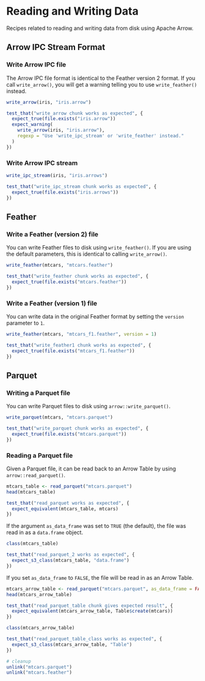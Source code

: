 # Reading and Writing Data

Recipes related to reading and writing data from disk using Apache Arrow.

## Arrow IPC Stream Format

### Write Arrow IPC file

The Arrow IPC file format is identical to the Feather version 2 format.  If you call `write_arrow()`, you will get a warning telling you to use `write_feather()` instead.

```r
write_arrow(iris, "iris.arrow")
```
```r
test_that("write_arrow chunk works as expected", {
  expect_true(file.exists("iris.arrow"))
  expect_warning(
    write_arrow(iris, "iris.arrow"),
    regexp = "Use 'write_ipc_stream' or 'write_feather' instead."
  )
})
```

### Write Arrow IPC stream

```r
write_ipc_stream(iris, "iris.arrows")
```
```r
test_that("write_ipc_stream chunk works as expected", {
  expect_true(file.exists("iris.arrows"))
})
```

## Feather 

### Write a Feather (version 2) file

You can write Feather files to disk using `write_feather()`.  If you are using the default parameters, this is identical to calling `write_arrow()`.

```r
write_feather(mtcars, "mtcars.feather")
```
```r
test_that("write_feather chunk works as expected", {
  expect_true(file.exists("mtcars.feather"))
})
```

### Write a Feather (version 1) file

You can write data in the original Feather format by setting the `version` parameter to `1`.

```r
write_feather(mtcars, "mtcars_f1.feather", version = 1)
```
```r
test_that("write_feather1 chunk works as expected", {
  expect_true(file.exists("mtcars_f1.feather"))
})

```

## Parquet

### Writing a Parquet file

You can write Parquet files to disk using `arrow::write_parquet()`.
```r
write_parquet(mtcars, "mtcars.parquet")
```
```r
test_that("write_parquet chunk works as expected", {
  expect_true(file.exists("mtcars.parquet"))
})
```

### Reading a Parquet file

Given a Parquet file, it can be read back to an Arrow Table by using `arrow::read_parquet()`.

```r
mtcars_table <- read_parquet("mtcars.parquet")
head(mtcars_table)
```
```r
test_that("read_parquet works as expected", {
  expect_equivalent(mtcars_table, mtcars)
})
```

If the argument `as_data_frame` was set to `TRUE` (the default), the file was read in as a `data.frame` object.

```r
class(mtcars_table)
```
```r
test_that("read_parquet_2 works as expected", {
  expect_s3_class(mtcars_table, "data.frame")
})
```
If you set `as_data_frame` to `FALSE`, the file will be read in as an Arrow Table.

```r
mtcars_arrow_table <- read_parquet("mtcars.parquet", as_data_frame = FALSE)
head(mtcars_arrow_table)
```
```r
test_that("read_parquet_table chunk gives expected result", {
  expect_equivalent(mtcars_arrow_table, Table$create(mtcars))
})
```
```r
class(mtcars_arrow_table)
```
```r
test_that("read_parquet_table_class works as expected", {
  expect_s3_class(mtcars_arrow_table, "Table")
})
```

```r
# cleanup
unlink("mtcars.parquet")
unlink("mtcars.feather")
```

